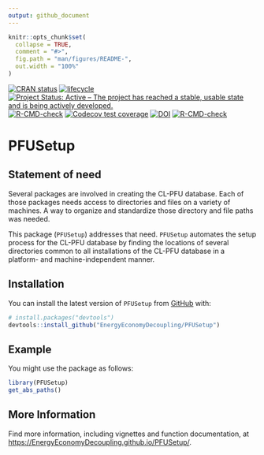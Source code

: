 ```yaml
---
output: github_document
---
```


<!-- README.md is generated from README.Rmd. Please edit README.Rmd -->

```r
knitr::opts_chunk$set(
  collapse = TRUE,
  comment = "#>",
  fig.path = "man/figures/README-",
  out.width = "100%"
)
```



<!-- badges: start -->
[![CRAN status](https://www.r-pkg.org/badges/version/Recca)](https://cran.r-project.org/package=PFUSetup)
[![lifecycle](https://img.shields.io/badge/lifecycle-stable-brightgreen.svg)](https://www.tidyverse.org/lifecycle/#stable)
[![Project Status: Active – The project has reached a stable, usable state and is being actively developed.](https://www.repostatus.org/badges/latest/active.svg)](https://www.repostatus.org/#active)
[![R-CMD-check](https://github.com/EnergyEconomyDecoupling/PFUSetup/workflows/R-CMD-check/badge.svg)](https://github.com/EnergyEconomyDecoupling/PFUSetup/actions)
[![Codecov test coverage](https://codecov.io/gh/EnergyEconomyDecoupling/PFUSetup/branch/master/graph/badge.svg)](https://codecov.io/gh/EnergyEconomyDecoupling/PFUSetup?branch=master)
[![DOI](https://zenodo.org/badge/289910348.svg)](https://zenodo.org/badge/latestdoi/289910348)
[![R-CMD-check](https://github.com/EnergyEconomyDecoupling/PFUSetup/actions/workflows/R-CMD-check.yaml/badge.svg)](https://github.com/EnergyEconomyDecoupling/PFUSetup/actions/workflows/R-CMD-check.yaml)
<!-- badges: end -->


# PFUSetup


## Statement of need

Several packages are involved in creating the CL-PFU database.
Each of those packages needs access to directories and files
on a variety of machines. 
A way to organize and standardize those directory and file 
paths was needed. 

This package (`PFUSetup`) addresses that need.
`PFUSetup` automates the setup process for the CL-PFU database
by finding the locations of several directories
common to all installations of the CL-PFU database 
in a platform- and machine-independent manner.


## Installation

You can install the latest version of `PFUSetup` from [GitHub](https://github.com/) with:

``` r
# install.packages("devtools")
devtools::install_github("EnergyEconomyDecoupling/PFUSetup")
```


## Example

You might use the package as follows:

``` r
library(PFUSetup)
get_abs_paths()
```


## More Information

Find more information, including vignettes and function documentation, at 
<https://EnergyEconomyDecoupling.github.io/PFUSetup/>.


